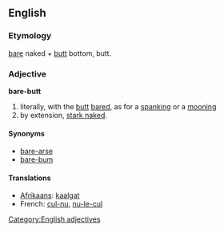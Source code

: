 ==English==
{{rfd}}
===Etymology===
[[bare]] naked + [[butt]] bottom, butt.

===Adjective===
'''bare-butt'''

# literally, with the [[butt]] [[bared]], as for a [[spanking]] or a [[mooning]]
# by extension, [[stark naked]].

====Synonyms====
* [[bare-arse]]
* [[bare-bum]]

====Translations====
* [[Afrikaans]]: [[kaalgat]]
* French: [[cul-nu]], [[nu-le-cul]]

[[Category:English adjectives]]